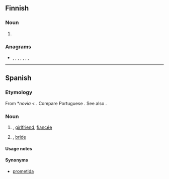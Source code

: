 ==Finnish==

===Noun===
{{head|fi|noun form}}

# {{fi-form of|case=partitive|pl=plural|nova}}

===Anagrams===
* {{l|fi|avion}}, {{l|fi|avoin}}, {{l|fi|nivoa}}, {{l|fi|oivan}}, {{l|fi|ovina}}, {{l|fi|vaino}}, {{l|fi|vaoin}}, {{l|fi|voina}}

----

==Spanish==

===Etymology===
From {{etyl|VL.|es}} *''novia'' < {{etyl|la|es}} {{m|la|nova}}. Compare Portuguese {{m|pt|noiva}}. See also {{m|es|novio}}.

===Noun===
{{es-noun|f|m=novio}}

# {{feminine noun of|novio|lang=es}}, [[girlfriend]], [[fiancée]]
# {{lb|es|wedding}} {{feminine noun of|novio|lang=es}}, [[bride]]

====Usage notes====
{{es-note-noun-mf|novio}}

====Synonyms====
* [[prometida]] {{g|f}}